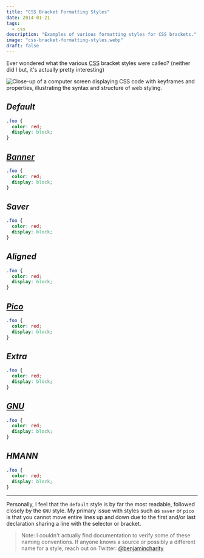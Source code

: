 ```yaml
---
title: "CSS Bracket Formatting Styles"
date: 2014-01-21
tags:
  - css
description: "Examples of various formatting styles for CSS brackets."
image: "css-bracket-formatting-styles.webp"
draft: false
---
```








Ever wondered what the various <abbr title="Cascading Style Sheets">CSS</abbr>
bracket styles were called? (neither did I but, it's actually pretty
interesting)

![Close-up of a computer screen displaying CSS code with keyframes and properties, illustrating the syntax and structure of web styling.](css-bracket-formatting-styles.webp)

## _Default_

```css
.foo {
  color: red;
  display: block;
}
```

## _[Banner][banner]_

```css
.foo {
  color: red;
  display: block;
}
```

## _Saver_

```css
.foo {
  color: red;
  display: block;
}
```

## _Aligned_

```css
.foo {
  color: red;
  display: block;
}
```

## _[Pico][pico]_

```css
.foo {
  color: red;
  display: block;
}
```

## _Extra_

```css
.foo {
  color: red;
  display: block;
}
```

## _[GNU][gnu]_

```css
.foo {
  color: red;
  display: block;
}
```

## _HMANN_

```css
.foo {
  color: red;
  display: block;
}
```

---

Personally, I feel that the `default` style is by far the most readable,
followed closely by the `GNU` style. My primary issue with styles such as
`saver` or `pico` is that you cannot move entire lines up and down due to the
first and/or last declaration sharing a line with the selector or bracket.

> Note: I couldn't actually find documentation to verify some of these naming
> conventions. If anyone knows a source or possibly a different name for a
> style, reach out on Twitter: [@benjamincharity][twitter-link]

[pico]: https://en.wikipedia.org/wiki/Indent_style#Pico_style
[gnu]: https://en.wikipedia.org/wiki/Indent_style#GNU_style
[banner]: https://en.wikipedia.org/wiki/Indent_style#Banner_style
[twitter-link]: https://twitter.com/benjamincharity
